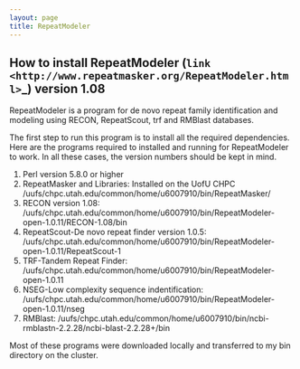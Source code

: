 ```yaml
---
layout: page
title: RepeatModeler
---
```


## How to install RepeatModeler (`link <http://www.repeatmasker.org/RepeatModeler.html>`_) version 1.08

RepeatModeler is a program for de novo repeat family identification and modeling using RECON, RepeatScout, trf and RMBlast databases.

The first step to run this program is to install all the required dependencies. 
Here are the programs required to installed and running for RepeatModeler to work. In all these cases, the version numbers should be kept in mind. 

1. Perl version 5.8.0 or higher
2. RepeatMasker and Libraries: Installed on the UofU CHPC 	 /uufs/chpc.utah.edu/common/home/u6007910/bin/RepeatMasker/
3. RECON version 1.08:  /uufs/chpc.utah.edu/common/home/u6007910/bin/RepeatModeler-open-1.0.11/RECON-1.08/bin
4. RepeatScout-De novo repeat finder version 1.0.5: /uufs/chpc.utah.edu/common/home/u6007910/bin/RepeatModeler-open-1.0.11/RepeatScout-1
5. TRF-Tandem Repeat Finder: /uufs/chpc.utah.edu/common/home/u6007910/bin/RepeatModeler-open-1.0.11
6. NSEG-Low complexity sequence indentification: /uufs/chpc.utah.edu/common/home/u6007910/bin/RepeatModeler-open-1.0.11/nseg
7. RMBlast:  /uufs/chpc.utah.edu/common/home/u6007910/bin/ncbi-rmblastn-2.2.28/ncbi-blast-2.2.28+/bin

Most of these programs were downloaded locally and transferred to my bin directory on the cluster. 

